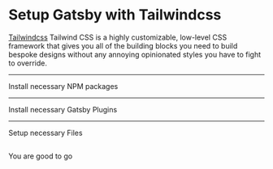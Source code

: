 # Setup Gatsby with Tailwindcss

[Tailwindcss](https://tailwindcss.com/) Tailwind CSS is a highly customizable, low-level CSS framework that gives you all of the building blocks you need to build bespoke designs without any annoying opinionated styles you have to fight to override.

---

Install necessary NPM packages

<NPMPackage name="tailwindcss" />
<NPMPackage name="gatsby-plugin-postcss" />

---

Install necessary Gatsby Plugins

<GatsbyPlugin name="gatsby-plugin-postcss"/>

---

Setup necessary Files

<File
  path="postcss.config.js"
  content="https://gist.github.com/Khaledgarbaya/c2c3b5096c757df27421fc7280d689cf/raw/ffc84d10d8ca18d5983afe6e0d798e4b2aeb7243/postcss.config.js"
/>

<File
  path="tailwind.config.js"
  content="https://gist.github.com/Khaledgarbaya/c2c3b5096c757df27421fc7280d689cf/raw/ffc84d10d8ca18d5983afe6e0d798e4b2aeb7243/tailwind.config.js"
/>

<File
  path="src/styles/tailwind.css"
  content="https://gist.github.com/Khaledgarbaya/c2c3b5096c757df27421fc7280d689cf/raw/ffc84d10d8ca18d5983afe6e0d798e4b2aeb7243/tailwind.css"
/>

<File
  path="src/pages/usingtailwind.js"
  content="https://gist.github.com/Khaledgarbaya/c2c3b5096c757df27421fc7280d689cf/raw/aa9f92a1a764d94db8567803643e2edf3f008b42/using-tailwindcss.js"
/>
---

You are good to go